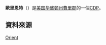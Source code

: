 {{noteTA
|G1=USState
}}

{{Infobox settlement
|name                     = 歐里恩特
|official_name            = Orient, Washington
|native_name              = Orient{{en}}
|settlement_type          = [[人口普查指定地區|CDP]]
|nickname                 = 
|motto                    =

<!-- 圖片 -->
|image_skyline            = <!-- 檔案不存在 Orient wa school.jpg ，可從英文維基百科取得 -->
|imagesize                = 250px
|image_caption            = 歐里恩特的學校
|image_flag               = 
|image_seal               =

<!-- 地圖 -->
|image_map = 
|mapsize                  = 250px
|map_caption              = 歐里恩特位置圖
|image_map1               = 
|mapsize1                 = 
|map_caption1             = 
|pushpin_map = USA Washington

<!-- 行政區 -->
|subdivision_type         = [[國家|國家]]
|subdivision_name         = {{USA}}
|subdivision_type1        = [[美国州份|州]]
|subdivision_name1        = [[華盛頓州|華盛頓州]]
|subdivision_type2        = [[华盛顿州行政区划|郡]]
|subdivision_name2        = [[費里郡_(華盛頓州)|費里郡]]

<!-- 政府 -->
|government_footnotes     = 
|government_type          = 
|leader_title             = 
|leader_name              = 
|leader_title1            =
|leader_name1             = 
|established_title        = 
|established_date         =

<!-- 地區 -->
|unit_pref  =  
|area_footnotes           = <ref name ="Gazetteer files">{{cite web|title=US Gazetteer files 2010|url=http://www.census.gov/geo/www/gazetteer/files/Gaz_places_national.txt|publisher={{URL|1=http://en.wikipedia.org/wiki/United_States_Census_Bureau|2=美国人口调查局}}|accessdate=2012-12-19|archive-date=2012-01-24|archive-url=https://www.webcitation.org/64vfLAeJ2?url=http://www.census.gov/geo/www/gazetteer/files/Gaz_places_national.txt|dead-url=no}}</ref>
|area_magnitude           = 
|area_total_km2           = 
|area_land_km2            = 
|area_water_km2           = 
|area_total_sq_mi         = 
|area_land_sq_mi          = 
|area_water_sq_mi         =

<!-- 人口 -->
|population_as_of         = [[2010年美國人口普查|2010年]]
|population_footnotes     = <ref name="2010 Census (City)">{{cite web
                            |title=2010 Census Redistricting Data (Public Law 94-171) Summary File - Place
                            |url=http://factfinder2.census.gov/faces/tableservices/jsf/pages/productview.xhtml?pid=DEC_10_PL_GCTPL2.ST13&prodType=table
                            |work=American FactFinder
                            |publisher=[[美国人口调查局|美国人口调查局]]
                            |accessdate=2012-08-25
                            |language=En
                            |archive-date=2014-12-18
                            |archive-url=https://web.archive.org/web/20141218203744/http://factfinder2.census.gov/faces/tableservices/jsf/pages/productview.xhtml?pid=DEC_10_PL_GCTPL2.ST13&prodType=table
                            |dead-url=no
                            }}</ref>
|population_total         = 
|population_urban         = 
|population_metro         = 
|population_density_km2   = 
|population_density_sq_mi =

<!-- 基本資料 -->
|timezone                 = [[太平洋時區|PST]]
|utc_offset               = -8
|timezone_DST             = PDT
|utc_offset_DST           = -7
|elevation_footnotes      =
|elevation_m              = 
|elevation_ft             = 1453
|coordinates_display      = inline,title
|coordinates_type         = region:US_type:city
|latd = 48 |latm = 41 |lats = 58 |latNS = N
|longd = 118 |longm = 12 |longs = 10 |longEW = W

<!-- 其它 -->
|postal_code_type         = [[美國郵遞區號|郵遞區號]]
|postal_code              = 99160
|area_code                = [[北美洲电话区号列表|509]]
|blank_name               = [[聯邦資訊處理標準|FIPS代碼]]
|blank_info               = 
|blank1_name              = [[地名資訊系統|GNIS]]識別碼
|blank1_info              = 1524070<ref>{{gnis|1524070}}</ref>
|website                  = 
|footnotes                = 
}}
'''歐里恩特'''（{{lang-en|'''Orient{{en}}'''}}）是[[美国|美国]][[华盛顿州|华盛顿州]][[費里郡_(华盛顿州)|費里郡]]的一個[[人口普查指定地區|CDP]]。

==資料來源==
{{reflist}}

{{Ferry_County, Washington}}

[[Category:华盛顿州普查规定居民点|Orient]]